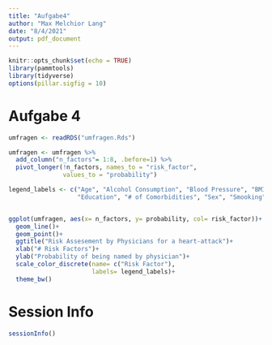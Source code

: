 ```yaml
---
title: "Aufgabe4"
author: "Max Melchior Lang"
date: "8/4/2021"
output: pdf_document
---
```


```r
knitr::opts_chunk$set(echo = TRUE)
library(pammtools)
library(tidyverse)
options(pillar.sigfig = 10)
```


# Aufgabe 4

```r
umfragen <- readRDS("umfragen.Rds")

umfragen <- umfragen %>% 
  add_column("n_factors"= 1:8, .before=1) %>% 
  pivot_longer(!n_factors, names_to = "risk_factor", 
               values_to = "probability")

legend_labels <- c("Age", "Alcohol Consumption", "Blood Pressure", "BMI",
                   "Education", "# of Comorbidities", "Sex", "Smooking")


ggplot(umfragen, aes(x= n_factors, y= probability, col= risk_factor))+
  geom_line()+
  geom_point()+
  ggtitle("Risk Assesement by Physicians for a heart-attack")+
  xlab("# Risk Factors")+
  ylab("Probability of being named by physician")+
  scale_color_discrete(name= c("Risk Factor"), 
                       labels= legend_labels)+
  theme_bw()
```

# Session Info
```r
sessionInfo()
```

